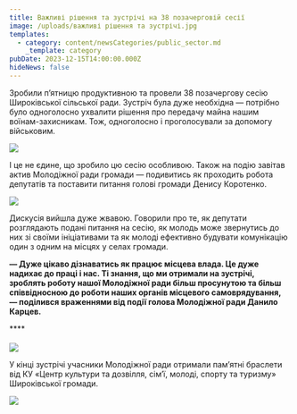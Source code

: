 ```yaml
---
title: Важливі рішення та зустрічі на 38 позачерговій сесії
image: /uploads/важливі рішення та зустрічі.jpg
templates:
  - category: content/newsCategories/public_sector.md
    _template: category
pubDate: 2023-12-15T14:00:00.000Z
hideNews: false
---
```


Зробили п’ятницю продуктивною та  провели 38 позачергову сесію Широківської сільської ради. Зустріч була дуже необхідна — потрібно було одноголосно ухвалити рішення про передачу майна нашим воїнам-захисникам. Тож, одноголосно і проголосували за допомогу військовим.

![](/uploads/410928498_743601827816507_4538137414905849452_n.jpg)

І це не єдине, що зробило цю сесію особливою. Також на подію завітав актив Молодіжної ради громади — подивитись як проходить робота депутатів та поставити питання голові громади Денису Коротенко.

![](/uploads/410945442_743601747816515_2080762169835410142_n.jpg)

Дискусія вийшла дуже жвавою. Говорили про те, як депутати розглядають подані питання на сесію, як молодь може звернутись до них зі своїми ініціативами та як молоді ефективно будувати комунікацію один з одним на місцях у селах громади.

**— Дуже цікаво дізнаватись як працює місцева влада. Це дуже надихає до праці і нас. Ті знання, що ми отримали на зустрічі, зроблять роботу нашої Молодіжної ради більш просунутою та більш співвідносною до роботи наших органів місцевого самоврядування, — поділився враженнями від події голова Молодіжної ради Данило Карцев.**

****\
\
![](/uploads/410132908_743601834483173_7952261341435751293_n.jpg)

У кінці зустрічі учасники Молодіжної ради отримали пам’ятні браслети від КУ «Центр культури та дозвілля, сім’ї, молоді, спорту та туризму» Широківської громади.

![](/uploads/410912312_743601697816520_1792156242046987717_n.jpg)
